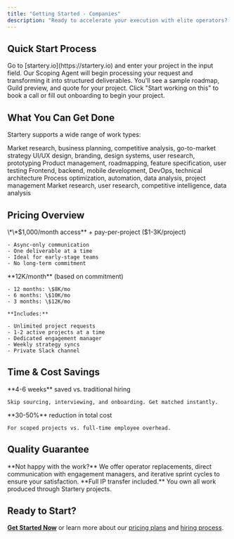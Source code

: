 ```yaml
---
title: "Getting Started - Companies"
description: "Ready to accelerate your execution with elite operators? Here's how to get started with Startery."
---
```


## Quick Start Process

<Steps>
  <Step title="Visit startery.io">
    Go to [startery.io](https://startery.io) and enter your project in the input field.
  </Step>
  <Step title="AI Processing">
    Our Scoping Agent will begin processing your request and transforming it into structured deliverables.
  </Step>
  <Step title="Review Proposal">
    You'll see a sample roadmap, Guild preview, and quote for your project.
  </Step>
  <Step title="Get Started">
    Click "Start working on this" to book a call or fill out onboarding to begin your project.
  </Step>
</Steps>

## What You Can Get Done

Startery supports a wide range of work types:

<CardGroup cols={2}>
  <Card title="Strategy" icon="chess">
    Market research, business planning, competitive analysis, go-to-market strategy
  </Card>
  <Card title="Design" icon="palette">
    UI/UX design, branding, design systems, user research, prototyping
  </Card>
  <Card title="Product" icon="cube">
    Product management, roadmapping, feature specification, user testing
  </Card>
  <Card title="Engineering" icon="code">
    Frontend, backend, mobile development, DevOps, technical architecture
  </Card>
  <Card title="Operations" icon="cogs">
    Process optimization, automation, data analysis, project management
  </Card>
  <Card title="Research" icon="magnifying-glass">
    Market research, user research, competitive intelligence, data analysis
  </Card>
</CardGroup>

## Pricing Overview

<Tabs>
  <Tab title="Starter">
    \*\*$1,000/month access** + pay-per-project ($1-3K/project)

    - Async-only communication
    - One deliverable at a time
    - Ideal for early-stage teams
    - No long-term commitment
  </Tab>
  <Tab title="Growth">
    **12K/month** (based on commitment)

    - 12 months: \$8K/mo
    - 6 months: \$10K/mo
    - 3 months: \$12K/mo

    **Includes:**

    - Unlimited project requests
    - 1-2 active projects at a time
    - Dedicated engagement manager
    - Weekly strategy syncs
    - Private Slack channel
  </Tab>
</Tabs>

## Time & Cost Savings

<CardGroup cols={2}>
  <Card title="Time Savings" icon="clock">
    **4-6 weeks** saved vs. traditional hiring

    Skip sourcing, interviewing, and onboarding. Get matched instantly.
  </Card>
  <Card title="Cost Savings" icon="dollar-sign">
    **30-50%** reduction in total cost

    For scoped projects vs. full-time employee overhead.
  </Card>
</CardGroup>

## Quality Guarantee

<Note>
  **Not happy with the work?** We offer operator replacements, direct communication with engagement managers, and iterative sprint cycles to ensure your satisfaction.
</Note>

<Tip>
  **Full IP transfer included.** You own all work produced through Startery projects.
</Tip>

## Ready to Start?

[**Get Started Now**](https://startery.io) or learn more about our [pricing plans](/companies/pricing) and [hiring process](/companies/hiring).